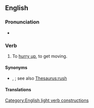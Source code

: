 ==English==

===Pronunciation===
* {{audio|en|en-au-get a move on.ogg|Audio (AU)}}

===Verb===
{{en-verb|get<,,got,got[UK]:gotten[US]> a move on}}

# {{lb|en|informal|idiom}} To [[hurry up]], to get moving.
#: {{ux|en|I need to '''get a move on''' if I'm going to arrive before dark.}}

====Synonyms====
* {{l|en|hurry}}, {{l|en|zoom}}; see also [[Thesaurus:rush]]

====Translations====
{{trans-see|hurry up}}
[[Category:English light verb constructions]]